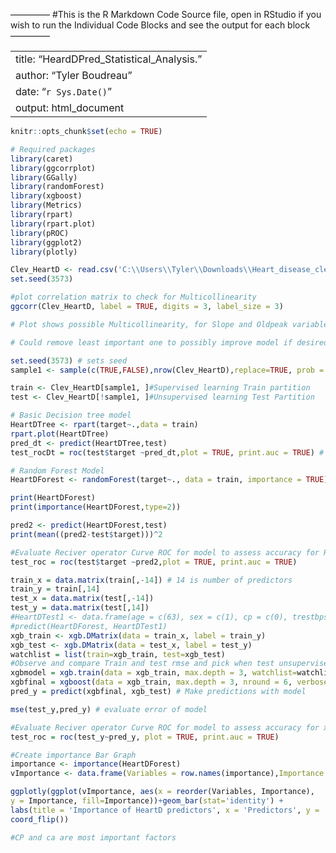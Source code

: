 -------------- #This is the R Markdown Code Source file, open in RStudio if you wish to run the Individual Code Blocks and see the output for each block --------------

---
title: "HeardDPred_Statistical_Analysis."
author: "Tyler Boudreau"
date: "`r Sys.Date()`"
output: html_document
---

```{r setup, include=FALSE}
knitr::opts_chunk$set(echo = TRUE)
```

```{R}
# Required packages
library(caret)
library(ggcorrplot)
library(GGally)
library(randomForest)
library(xgboost)
library(Metrics)
library(rpart)
library(rpart.plot)
library(pROC)
library(ggplot2)
library(plotly)
```

```{R}
Clev_HeartD <- read.csv('C:\\Users\\Tyler\\Downloads\\Heart_disease_cleveland_new.csv') # File locatiom for Data
set.seed(3573)

```

```{R}
#plot correlation matrix to check for Multicollinearity 
ggcorr(Clev_HeartD, label = TRUE, digits = 3, label_size = 3)

# Plot shows possible Multicollinearity, for Slope and Oldpeak variables

# Could remove least important one to possibly improve model if desired
```

```{R}
set.seed(3573) # sets seed 
sample1 <- sample(c(TRUE,FALSE),nrow(Clev_HeartD),replace=TRUE, prob = c(0.70,0.30)) # 70 percent of data for train / supervised learning, 30 percent for test / unsupervised learning.

train <- Clev_HeartD[sample1, ]#Supervised learning Train partition
test <- Clev_HeartD[!sample1, ]#Unsupervised learning Test Partition

```

```{R}
# Basic Decision tree model
HeartDTree <- rpart(target~.,data = train)
rpart.plot(HeartDTree)
pred_dt <- predict(HeartDTree,test)
test_rocDt = roc(test$target ~pred_dt,plot = TRUE, print.auc = TRUE) # ROC curve for Decision tree model
```


```{R}
# Random Forest Model
HeartDForest <- randomForest(target~., data = train, importance = TRUE)

print(HeartDForest)
print(importance(HeartDForest,type=2))
```


```{R}
pred2 <- predict(HeartDForest,test)
print(mean((pred2-test$target)))^2

#Evaluate Reciver operator Curve ROC for model to assess accuracy for Random Forest model
test_roc = roc(test$target ~pred2,plot = TRUE, print.auc = TRUE)
```


```{R}
train_x = data.matrix(train[,-14]) # 14 is number of predictors
train_y = train[,14]
test_x = data.matrix(test[,-14])
test_y = data.matrix(test[,14])
#HeartDTest1 <- data.frame(age = c(63), sex = c(1), cp = c(0), trestbps = c(145), chol = c(233), fbs = c(1), restecg = c(2), thalach = (150), exang = c(0), oldpeak = (2.3), slope = c(2), ca= c(0), thal = c(2)) example values to test
#predict(HeartDForest, HeartDTest1)
xgb_train <- xgb.DMatrix(data = train_x, label = train_y)
xgb_test <- xgb.DMatrix(data = test_x, label = test_y)
watchlist = list(train=xgb_train, test=xgb_test)
#Observe and compare Train and test rmse and pick when test unsupervised learning error is lowest to avoid overfitting and to have best model accuracy
xgbmodel = xgb.train(data = xgb_train, max.depth = 3, watchlist=watchlist, nrounds = 20)
xgbfinal = xgboost(data = xgb_train, max.depth = 3, nround = 6, verbose = 0) #Final value for nrounds depends on your exact run, exaple for this is 6 rounds for lowest rmse
pred_y = predict(xgbfinal, xgb_test) # Make predictions with model 

mse(test_y,pred_y) # evaluate error of model

#Evaluate Reciver operator Curve ROC for model to assess accuracy for xgboost model
test_roc = roc(test_y~pred_y, plot = TRUE, print.auc = TRUE)

```


```{R} 
#Create importance Bar Graph
importance <- importance(HeartDForest) 
vImportance <- data.frame(Variables = row.names(importance),Importance =round(importance[,'IncNodePurity'], 0))

ggplotly(ggplot(vImportance, aes(x = reorder(Variables, Importance), 
y = Importance, fill=Importance))+geom_bar(stat='identity') + 
labs(title = 'Importance of HeartD predictors', x = 'Predictors', y = 'Importance') +
coord_flip())

#CP and ca are most important factors
```
